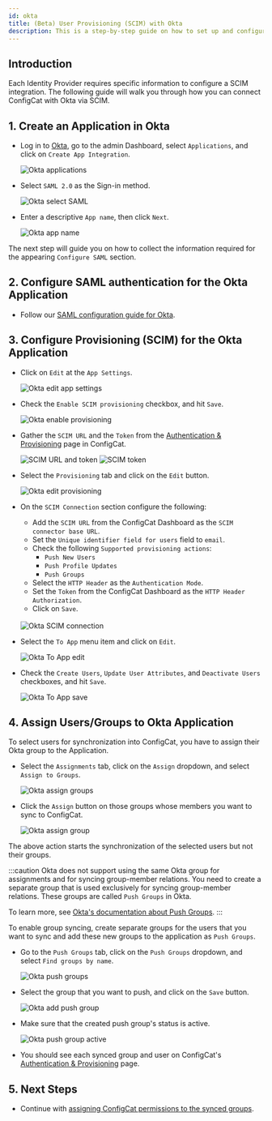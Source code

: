 ```yaml
---
id: okta
title: (Beta) User Provisioning (SCIM) with Okta
description: This is a step-by-step guide on how to set up and configure Okta as a User provisioning (SCIM) provider for your organization.
---
```



## Introduction

Each Identity Provider requires specific information to configure a SCIM integration. The following guide will walk you through how you can connect ConfigCat with Okta via SCIM.

## 1. Create an Application in Okta

- Log in to <a href="https://login.okta.com/" target="_blank">Okta</a>, go to the admin Dashboard, select `Applications`, and click on `Create App Integration`.

  <img className="bordered-img" src="/docs/assets/scim/okta/create_app.png" alt="Okta applications" decoding="async" loading="lazy" />

- Select `SAML 2.0` as the Sign-in method.

  <img className="bordered-img" src="/docs/assets/scim/okta/app_type.png" alt="Okta select SAML" decoding="async" loading="lazy"/>

- Enter a descriptive `App name`, then click `Next`.

  <img className="bordered-img" src="/docs/assets/scim/okta/app_name.png" alt="Okta app name" decoding="async" loading="lazy"/>

The next step will guide you on how to collect the information required for the appearing `Configure SAML` section.

## 2. Configure SAML authentication for the Okta Application

- Follow our [SAML configuration guide for Okta](../../../saml/identity-providers/okta/#2-configure-saml-for-the-okta-application).

## 3. Configure Provisioning (SCIM) for the Okta Application

- Click on `Edit` at the `App Settings`.
   
  <img className="bordered-img" src="/docs/assets/scim/okta/edit_settings.png" alt="Okta edit app settings" decoding="async" loading="lazy"/>

- Check the `Enable SCIM provisioning` checkbox, and hit `Save`.
   
  <img className="bordered-img" src="/docs/assets/scim/okta/enable_provisioning.png" alt="Okta enable provisioning" decoding="async" loading="lazy"/>

- Gather the `SCIM URL` and the `Token` from the <a href="https://app.configcat.com/organization/authentication/" target="_blank" rel="noopener noreferrer">Authentication & Provisioning</a> page in ConfigCat.

  <img className="bordered-img" src="/docs/assets/scim/dashboard/token_generate_url.png" alt="SCIM URL and token" decoding="async" loading="lazy"/>

  <img className="bordered-img" src="/docs/assets/scim/dashboard/token.png" alt="SCIM token" decoding="async" loading="lazy"/>

- Select the `Provisioning` tab and click on the `Edit` button.
   
  <img className="bordered-img" src="/docs/assets/scim/okta/edit_provisioning.png" alt="Okta edit provisioning" decoding="async" loading="lazy"/>

- On the `SCIM Connection` section configure the following:
  - Add the `SCIM URL` from the ConfigCat Dashboard as the `SCIM connector base URL`.
  - Set the `Unique identifier field for users` field to `email`.
  - Check the following `Supported provisioning actions`:
    - `Push New Users`
    - `Push Profile Updates`
    - `Push Groups`
  - Select the `HTTP Header` as the `Authentication Mode`.
  - Set the `Token` from the ConfigCat Dashboard as the `HTTP Header Authorization`.
  - Click on `Save`.<br/><br/>
  
  <img className="bordered-img" src="/docs/assets/scim/okta/scim_connection.png" alt="Okta SCIM connection" decoding="async" loading="lazy"/>

- Select the `To App` menu item and click on `Edit`.
   
  <img className="bordered-img" src="/docs/assets/scim/okta/to_app_edit.png" alt="Okta To App edit" decoding="async" loading="lazy"/>

- Check the `Create Users`, `Update User Attributes`, and `Deactivate Users` checkboxes, and hit `Save`.
   
  <img className="bordered-img" src="/docs/assets/scim/okta/to_app_save.png" alt="Okta To App save" decoding="async" loading="lazy"/>

## 4. Assign Users/Groups to Okta Application

To select users for synchronization into ConfigCat, you have to assign their Okta group to the Application.

- Select the `Assignments` tab, click on the `Assign` dropdown, and select `Assign to Groups`.

  <img className="bordered-img" src="/docs/assets/scim/okta/assign_groups.png" alt="Okta assign groups" decoding="async" loading="lazy"/>

- Click the `Assign` button on those groups whose members you want to sync to ConfigCat.

  <img className="bordered-img" src="/docs/assets/scim/okta/assign_group.png" alt="Okta assign group" decoding="async" loading="lazy"/>

The above action starts the synchronization of the selected users but not their groups.

:::caution
Okta does not support using the same Okta group for assignments and for syncing group-member relations. 
You need to create a separate group that is used exclusively for syncing group-member relations.
These groups are called `Push Groups` in Okta. 

To learn more, see <a href="https://help.okta.com/en-us/content/topics/users-groups-profiles/usgp-about-group-push.htm" target="_blank" rel="noopener noreferrer">Okta's documentation about Push Groups</a>.
:::

To enable group syncing, create separate groups for the users that you want to sync and add these new groups to the application as `Push Groups`.

- Go to the `Push Groups` tab, click on the `Push Groups` dropdown, and select `Find groups by name`.
 
  <img className="bordered-img" src="/docs/assets/scim/okta/push_groups.png" alt="Okta push groups" decoding="async" loading="lazy"/>

- Select the group that you want to push, and click on the `Save` button.

  <img className="bordered-img" src="/docs/assets/scim/okta/add_push_group.png" alt="Okta add push group" decoding="async" loading="lazy"/>

- Make sure that the created push group's status is active.

  <img className="bordered-img" src="/docs/assets/scim/okta/push_group_active.png" alt="Okta push group active" decoding="async" loading="lazy"/>

- You should see each synced group and user on ConfigCat's <a href="https://app.configcat.com/organization/authentication/" target="_blank" rel="noopener noreferrer">Authentication & Provisioning</a> page.

## 5. Next Steps

- Continue with [assigning ConfigCat permissions to the synced groups](../overview.mdx#groups).
